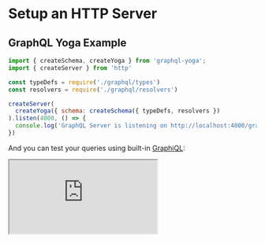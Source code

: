 # Setup an HTTP Server

## GraphQL Yoga Example

```js
import { createSchema, createYoga } from 'graphql-yoga';
import { createServer } from 'http'

const typeDefs = require('./graphql/types')
const resolvers = require('./graphql/resolvers')

createServer(
  createYoga({ schema: createSchema({ typeDefs, resolvers })
).listen(4000, () => {
  console.log('GraphQL Server is listening on http://localhost:4000/graphql');
})
```

And you can test your queries using built-in [GraphiQL](https://github.com/graphql/graphiql/tree/master/packages/graphiql):

<iframe
  src="https://codesandbox.io/s/github/dotansimha/graphql-yoga/tree/main/examples/hello-world"
  className="!h-[600px]"
  title="Yoga Hello world example"
/>

## Adding Subscriptions Support

You can check GraphQL Yoga's [dedicated docs](https://graphql-yoga.com/docs/features/subscriptions#subscriptions) for more information about Subscriptions.
